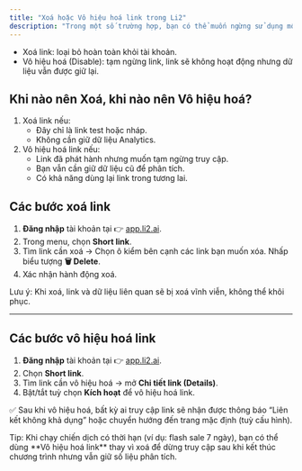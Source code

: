 ```yaml
---
title: "Xoá hoặc Vô hiệu hoá link trong Li2"
description: "Trong một số trường hợp, bạn có thể muốn ngừng sử dụng một link rút gọn. Li2 cung cấp 2 cách xử lý:"
---
```


- Xoá link: loại bỏ hoàn toàn khỏi tài khoản.
- Vô hiệu hoá (Disable): tạm ngừng link, link sẽ không hoạt động nhưng dữ liệu vẫn được giữ lại.

## Khi nào nên Xoá, khi nào nên Vô hiệu hoá?

1. Xoá link nếu:
   - Đây chỉ là link test hoặc nháp.
   - Không cần giữ dữ liệu Analytics.
2. Vô hiệu hoá link nếu:
   - Link đã phát hành nhưng muốn tạm ngừng truy cập.
   - Bạn vẫn cần giữ dữ liệu cũ để phân tích.
   - Có khả năng dùng lại link trong tương lai.

## Các bước xoá link

1. **Đăng nhập** tài khoản tại 👉 [app.li2.ai](http://app.li2.ai).
2. Trong menu, chọn **Short link**.
3. Tìm link cần xoá → Chọn ô kiểm bên cạnh các link bạn muốn xóa. Nhấp biểu tượng **🗑️ Delete**.
4. Xác nhận hành động xoá.

<Warning>
  Lưu ý: Khi xoá, link và dữ liệu liên quan sẽ bị xoá vĩnh viễn, không thể khôi phục.
</Warning>

---

## Các bước vô hiệu hoá link

1. **Đăng nhập** tài khoản tại 👉 [app.li2.ai](http://app.li2.ai).
2. Chọn **Short link**.
3. Tìm link cần vô hiệu hoá → mở **Chi tiết link (Details)**.
4. Bật/tắt tuỳ chọn **Kích hoạt** để vô hiệu hoá link.

✅ Sau khi vô hiệu hoá, bất kỳ ai truy cập link sẽ nhận được thông báo “Liên kết không khả dụng” hoặc chuyển hướng đến trang mặc định (tuỳ cấu hình).

<Tip>
  Tip: Khi chạy chiến dịch có thời hạn (ví dụ: flash sale 7 ngày), bạn có thể dùng **Vô hiệu hoá link** thay vì xoá để dừng truy cập sau khi kết thúc chương trình nhưng vẫn giữ số liệu phân tích.
</Tip>